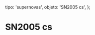 
  tipo: 'supernovas',
  objeto: 'SN2005 cs',
};

# SN2005 cs

<Imagen
  src="registro/sn2005-cs_20050630_rainbowl.gif"
  fecha="20050630"
/>